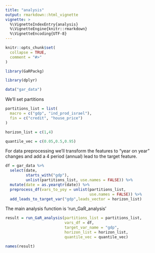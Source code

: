 ```yaml
---
title: "analysis"
output: rmarkdown::html_vignette
vignette: >
  %\VignetteIndexEntry{analysis}
  %\VignetteEngine{knitr::rmarkdown}
  %\VignetteEncoding{UTF-8}
---
```


```r
knitr::opts_chunk$set(
  collapse = TRUE,
  comment = "#>"
)
```

```r

library(GaRPackg)

library(dplyr)

```


```r

data("gar_data")

```


We'll set partitions

```r

partitions_list = list(
  macro = c("gdp", "ind_prod_israel"),
  fin = c("credit", "house_price")
)

horizon_list = c(1,4)

quantile_vec = c(0.05,0.5,0.95)

```

For data preprocessing we'll transform the features to
"year on year" changes and add a 4 period (annual) lead to the target
feature.

```r

df = gar_data %>%
  select(date,
         starts_with("gdp"),
         unlist(partitions_list, use.names = FALSE)) %>%
  mutate(date = as.yearqtr(date)) %>%
  preprocess_df(vars_to_yoy = unlist(partitions_list,
                                     use.names = FALSE)) %>% 
  add_leads_to_target_var("gdp",leads_vector = horizon_list)

```


The main analysis function is 'run_GaR_analysis'

```r

result = run_GaR_analysis(partitions_list = partitions_list,
                          vars_df = df,
                          target_var_name = "gdp",
                          horizon_list = horizon_list,
                          quantile_vec = quantile_vec)

```


```r
names(result)
```

